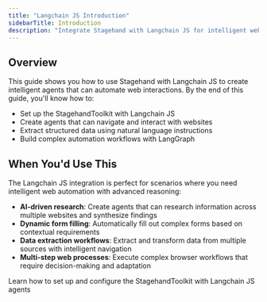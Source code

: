 ```yaml
---
title: "Langchain JS Introduction"
sidebarTitle: Introduction
description: "Integrate Stagehand with Langchain JS for intelligent web automation"
---
```


## Overview

This guide shows you how to use Stagehand with Langchain JS to create intelligent agents that can automate web interactions. By the end of this guide, you'll know how to:

- Set up the StagehandToolkit with Langchain JS
- Create agents that can navigate and interact with websites
- Extract structured data using natural language instructions
- Build complex automation workflows with LangGraph

## When You'd Use This

The Langchain JS integration is perfect for scenarios where you need intelligent web automation with advanced reasoning:

- **AI-driven research**: Create agents that can research information across multiple websites and synthesize findings
- **Dynamic form filling**: Automatically fill out complex forms based on contextual requirements
- **Data extraction workflows**: Extract and transform data from multiple sources with intelligent navigation
- **Multi-step web processes**: Execute complex browser workflows that require decision-making and adaptation

<CardGroup cols={1}>
<Card title="Langchain JS Configuration" icon="gear" href="/v3/integrations/langchain/configuration">
  Learn how to set up and configure the StagehandToolkit with Langchain JS agents
</Card>
</CardGroup>